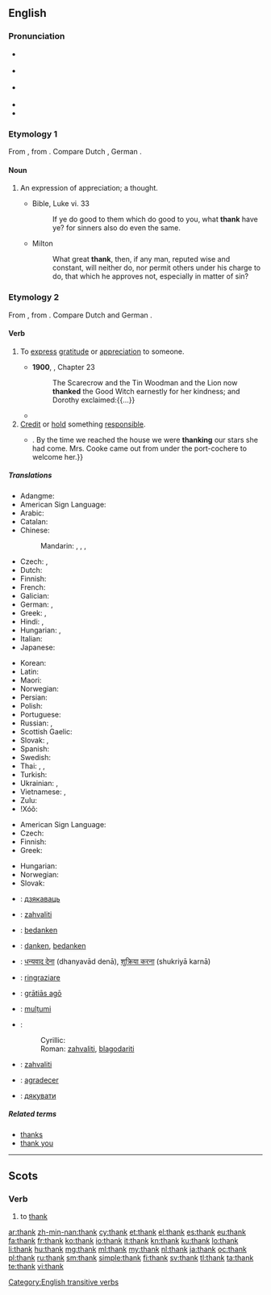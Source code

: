 {{also|thanks}}
==English==

===Pronunciation===
* {{enPR|thăngk}} {{IPA|/θæŋk/}}
* {{a|UK|US}} {{IPA|[θæŋk]}}
* {{a|æ-tensing|New York}} {{IPA|[θeɪŋk]}}
* {{audio|en-us-thank.ogg|Audio (US)}}
* {{rhymes|æŋk}}

===Etymology 1===
From {{etyl|ang|en}} {{term|þanc|lang=ang}}, from {{etyl|gem-pro|en}} {{term/t|gem-pro|*þankaz}}. Compare Dutch {{term|dank|lang=nl}}, German {{term|Dank|lang=de}}.

====Noun====
{{en-noun}}

# {{context|obsolete|lang=en}} An expression of appreciation; a thought.
#* Bible, Luke vi. 33
#*: If ye do good to them which do good to you, what '''thank''' have ye? for sinners also do even the same.
#* Milton
#*: What great '''thank''', then, if any man, reputed wise and constant, will neither do, nor permit others under his charge to do, that which he approves not, especially in matter of sin?

===Etymology 2===
From {{etyl|ang|en}} {{term|þancian|lang=ang}}, from {{etyl|gem-pro|en}} {{term/t|gem-pro|*þankōną}}. Compare Dutch and German {{term|danken|lang=de}}.

====Verb====
{{en-verb}}

# To [[express]] [[gratitude]] or [[appreciation]] to someone.
#: {{usex|lang=en|She '''thanked''' him for the lift.}}
#* '''1900''', {{w|L. Frank Baum}}, ''{{w|The Wonderful Wizard of Oz}}'' Chapter 23
#*: The Scarecrow and the Tin Woodman and the Lion now '''thanked''' the Good Witch earnestly for her kindness; and Dorothy exclaimed:{{...}}
#* {{quote-book|year=1913|author={{w|Joseph C. Lincoln}}|chapter=4
|title=[http://openlibrary.org/works/OL5535161W Mr. Pratt's Patients]
|passage=I told him about everything I could think of; and what I couldn't think of he did. He asked about six questions during my yarn, but every question had a point to it. At the end he bowed and '''thanked''' me once more. As a thanker he was main-truck high; I never see anybody so polite.}}
# [[credit|Credit]] or [[hold]] something [[responsible]].
#: {{usex|lang=en|We can '''thank''' global warming for this weather.}}
#* {{quote-book|year=1898|author={{w|Winston Churchill (novelist)|Winston Churchill}}
|title={{w|The Celebrity}}|chapter=5
|passage=But Miss Thorn relieved the situation by laughing aloud,{{...}}. By the time we reached the house we were '''thanking''' our stars she had come. Mrs. Cooke came out from under the port-cochere to welcome her.}}

=====Translations=====
{{trans-top|express gratitude or appreciation to someone}}
* Adangme: {{t|ada|tsumi}}
* American Sign Language: {{t|ase|OpenB@Chin-PalmBack OpenB@FromChin-PalmUp}}
* Arabic: {{t|ar|شكر|tr=shákara}}
* Catalan: {{t+|ca|agrair}}
* Chinese:
*: Mandarin: {{t+|cmn|感謝|sc=Hani}}, {{t+|cmn|感谢|tr=gǎnxiè|sc=Hani}}, {{t|cmn|道謝|sc=Hani}}, {{t+|cmn|道谢|tr=dàoxiè|sc=Hani}}
* Czech: {{t|cs|děkovat}}, {{t|cs|poděkovat}}
* Dutch: {{t+|nl|danken}}
* Finnish: {{t+|fi|kiittää}}
* French: {{t+|fr|remercier}}
* Galician: {{t+|gl|agradecer}}
* German: {{t+|de|danken}}, {{t|de|sich bedanken}}
* Greek: {{t+|el|ευχαριστώ|tr=efcharistó}}, {{t+|el|ευγνωμονώ|tr=evgnomonó}}
* Hindi: {{t|hi|धन्यवाद देना|tr=dhanyavād denā}}, {{t|hi|शुक्रिया करना|tr=shukriyā karnā}}
* Hungarian: {{t+|hu|megköszön}}, {{t+|hu|köszön}}
* Italian: {{t+|it|ringraziare}}
* Japanese: {{t+|ja|感謝|alt=感謝する|tr=かんしゃする, kansha-suru}}
{{trans-mid}}
* Korean: {{t+|ko|감사하다|tr=gamsa-hada|sc=Hang}}
* Latin: {{t|la|gratias ago}}
* Maori: {{t|mi|whakawhetai}}
* Norwegian: {{t+|no|takke}}
* Persian: {{t+|fa|سپاسگزاری|tr=sepâsgozâri}}
* Polish: {{t+|pl|dziękować}}
* Portuguese: {{t+|pt|agradecer}}
* Russian: {{t+|ru|благодарить|impf|tr=blagodarít'}}, {{t+|ru|поблагодарить|pf|tr=poblagodarít'}}
* Scottish Gaelic: {{t|gd|thoir taing do}}
* Slovak: {{t|sk|ďakovať}}, {{t|sk|poďakovať}}
* Spanish: {{t+|es|agradecer}}
* Swedish: {{t+|sv|tacka}}
* Thai: {{t|th|ขอบคุณ|tr=kòp-kun}}, {{t|th|ขอบใจ|tr=kòp-jai}}, {{t|th|ขอบพระคุณ|tr=kòp-prá-kun}}
* Turkish: {{t+|tr|teşekkür etmek}}
* Ukrainian: {{t+|uk|дякувати|tr=djákuvaty}}, {{t|uk|подякувати|tr=podjákuvaty}}
* Vietnamese: {{t+|vi|cám ơn}}, {{t+|vi|biết ơn}}
* Zulu: {{t|zu|bonga|alt=-bonga}}
* ǃXóõ: {{t|nmn|da̰ã}}
{{trans-bottom}}

{{trans-top|credit or hold something responsible}}
* American Sign Language: {{t|ase|OpenB@Chin-PalmBack OpenB@FromChin-PalmUp}}
* Czech: {{t|cs|poděkovat}}
* Finnish: {{t+|fi|kiittää}}
* Greek: {{t+|el|ευχαριστώ|tr=efcharistó}}
{{trans-mid}}
* Hungarian: {{t+|hu|köszön}}
* Norwegian: {{t+|no|takke}}
* Slovak: {{t|sk|poďakovať}}
{{trans-bottom}}

{{checktrans-top|express gratitude}}
* {{ttbc|be}}: [[дзякаваць]]
* {{ttbc|sh}}: [[zahvaliti#Bosnian|zahvaliti]]
* {{ttbc|nl}}: [[bedanken]]
* {{ttbc|de}}: [[danken]], [[bedanken]]
* {{ttbc|hi}}: [[धन्यवाद देना]] (dhanyavād denā), [[शुक्रिया करना]] (shukriyā karnā)
* {{ttbc|it}}: [[ringraziare]]
* {{ttbc|la}}: [[gratias ago|grātiās agō]]
{{trans-mid}}
* {{ttbc|ro}}: [[mulțumi]]
* {{ttbc|sh}}:
*: Cyrillic: {{t|sh|захвалити|sc=Cyrl}}
*: Roman: [[zahvaliti#Serbo-Croatian|zahvaliti]], [[blagodariti]]
* {{ttbc|sl}}: [[zahvaliti]]
* {{ttbc|es}}: [[agradecer]]
* {{ttbc|uk}}: [[дякувати]]
{{trans-bottom}}

=====Related terms=====
* [[thanks]]
* [[thank you]]

[[Category:English transitive verbs]]

----

==Scots==

===Verb===
{{sco-verb|thanks|thankin|thankit|thankit}}

# to [[#English|thank]]

[[ar:thank]]
[[zh-min-nan:thank]]
[[cy:thank]]
[[et:thank]]
[[el:thank]]
[[es:thank]]
[[eu:thank]]
[[fa:thank]]
[[fr:thank]]
[[ko:thank]]
[[io:thank]]
[[it:thank]]
[[kn:thank]]
[[ku:thank]]
[[lo:thank]]
[[li:thank]]
[[hu:thank]]
[[mg:thank]]
[[ml:thank]]
[[my:thank]]
[[nl:thank]]
[[ja:thank]]
[[oc:thank]]
[[pl:thank]]
[[ru:thank]]
[[sm:thank]]
[[simple:thank]]
[[fi:thank]]
[[sv:thank]]
[[tl:thank]]
[[ta:thank]]
[[te:thank]]
[[vi:thank]]